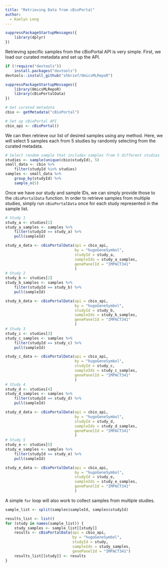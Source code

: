 ```yaml
---
title: "Retrieving Data from cBioPortal"
author:
  - Kaelyn Long
---
```


```r
suppressPackageStartupMessages({
    library(dplyr)
})
```

Retrieving specific samples from the cBioPortal API is very simple. First, we
load our curated metadata and set up the API.

```r
if (!require("devtools"))
    install.packages("devtools")
devtools::install_github("shbrief/OmicsMLRepoR")

suppressPackageStartupMessages({
    library(OmicsMLRepoR)
    library(cBioPortalData)
})
```

```r
# Get curated metadata
cbio <- getMetadata("cBioPortal")

# Set up cBioPortal API
cbio_api <- cBioPortal()
```

We can then retrieve our list of desired samples using any method. Here, we will
select 5 samples each from 5 studies by randomly selecting from the curated
metadata.

```r
# Select random sample that includes samples from 5 different studies
studies <- sample(unique(cbio$studyId), 5)
small_data <- cbio %>%
    filter(studyId %in% studies)
samples <- small_data %>%
    group_by(studyId) %>%
    sample_n(5)
```

Once we have our study and sample IDs, we can simply provide those to the
`cBioPortalData` function. In order to retrieve samples from multiple studies,
simply run `cBioPortalData` once for each study represented in the sample list.

```r
# Study 1
study_a <- studies[1]
study_a_samples <- samples %>%
    filter(studyId == study_a) %>%
    pull(sampleId)

study_a_data <- cBioPortalData(api = cbio_api,
                               by = "hugoGeneSymbol",
                               studyId = study_a,
                               sampleIds = study_a_samples,
                               genePanelId = "IMPACT341"
                               )
# Study 2
study_b <- studies[2]
study_b_samples <- samples %>%
    filter(studyId == study_b) %>%
    pull(sampleId)

study_b_data <- cBioPortalData(api = cbio_api,
                               by = "hugoGeneSymbol",
                               studyId = study_b,
                               sampleIds = study_b_samples,
                               genePanelId = "IMPACT341"
                               )
# Study 3
study_c <- studies[3]
study_c_samples <- samples %>%
    filter(studyId == study_c) %>%
    pull(sampleId)

study_c_data <- cBioPortalData(api = cbio_api,
                               by = "hugoGeneSymbol",
                               studyId = study_c,
                               sampleIds = study_c_samples,
                               genePanelId = "IMPACT341"
                               )
# Study 4
study_d <- studies[4]
study_d_samples <- samples %>%
    filter(studyId == study_d) %>%
    pull(sampleId)

study_d_data <- cBioPortalData(api = cbio_api,
                               by = "hugoGeneSymbol",
                               studyId = study_d,
                               sampleIds = study_d_samples,
                               genePanelId = "IMPACT341"
                               )
# Study 5
study_e <- studies[5]
study_e_samples <- samples %>%
    filter(studyId == study_e) %>%
    pull(sampleId)

study_e_data <- cBioPortalData(api = cbio_api,
                               by = "hugoGeneSymbol",
                               studyId = study_e,
                               sampleIds = study_e_samples,
                               genePanelId = "IMPACT341"
                               )
```

A simple `for` loop will also work to collect samples from multiple studies.

```r
sample_list <- split(samples$sampleId, samples$studyId)

results_list <- list()
for (study in names(sample_list)) {
    study_samples <- sample_list[[study]]
    results <- cBioPortalData(api = cbio_api,
                              by = "hugoGeneSymbol",
                              studyId = study,
                              sampleIds = study_samples,
                              genePanelId = "IMPACT341")
    results_list[[study]] <- results
}
```